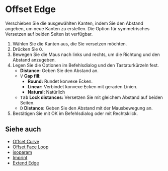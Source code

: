 
# Offset Edge

<Reference shortcut="O" command="Offset Edge" button="Rechts von der Befehlsleiste" />

Verschieben Sie die ausgewählten Kanten, indem Sie den Abstand angeben, um neue Kanten zu erstellen. Die Option für symmetrisches Versetzen auf beiden Seiten ist verfügbar.

1. Wählen Sie die Kanten aus, die Sie versetzen möchten.
2. Drücken Sie <kbd>O</kbd>.
3. Bewegen Sie die Maus nach links und rechts, um die Richtung und den Abstand anzugeben.
4. Legen Sie die Optionen im Befehlsdialog und den Tastaturkürzeln fest.
   - **Distance:** Geben Sie den Abstand an.
   - <kbd>V</kbd> **Gap fill:**
        - **Round:** Rundet konvexe Ecken.
        - **Linear:** Verbindet konvexe Ecken mit geraden Linien.
        - **Natural:** Natürlich
   - <kbd>Tab</kbd> **Lock distances:** Versetzen Sie mit gleichem Abstand auf beiden Seiten.
   - <kbd>D</kbd> **Distance:** Geben Sie den Abstand mit der Mausbewegung an.
5. Bestätigen Sie mit OK im Befehlsdialog oder mit Rechtsklick.

<VideoPlayer fileName="offset-edge"/>

## Siehe auch
- [Offset Curve](./offset-curve)
- [Offset Face Loop](./offset-face-loop)
- [isoparam](./isoparam)
- [Imprint](./imprint)
- [Extend Edge](./extend-edge)